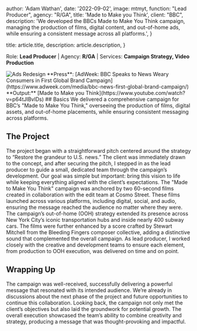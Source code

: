 
  author: 'Adam Wathan',
  date: '2022-09-02',
  image: mtmyt, 
  function: "Lead Producer", 
  agency: "R/GA", 
  title: 'Made to Make you Think',
  client: "BBC", 
  description:
    'We developed the BBCs Made to Make You Think campaign, managing the production of films, digital content, and out-of-home ads, while ensuring a consistent message across all platforms.',
}

  title: article.title,
  description: article.description,
}


Role: **Lead Producer** |
Agency: **R/GA** |
Services: **Campaign Strategy, Video Production**

<Image src={mtmyt} alt="Ads Redesign" />
**Press**: [AdWeek: BBC Speaks to News Weary Consumers in First Global Brand Campaign](https://www.adweek.com/media/bbc-news-first-global-brand-campaign/)
**Output:** [Made to Make you Think](https://www.youtube.com/watch?v=p64tJIBvlDs)
## Basics
We delivered a comprehensive campaign for BBC’s "Made to Make You Think," overseeing the production of films, digital assets, and out-of-home placements, while ensuring consistent messaging across platforms.

## The Project
The project began with a straightforward pitch centered around the strategy to “Restore the grandeur to U.S. news.” The client was immediately drawn to the concept, and after securing the pitch, I stepped in as the lead producer to guide a small, dedicated team through the campaign’s development. Our goal was simple but important: bring this vision to life while keeping everything aligned with the client’s expectations.
The "Made to Make You Think" campaign was anchored by two 60-second films created in collaboration with the edit team at Cosmo Street. 
These films launched across various platforms, including digital, social, and audio, ensuring the message reached the audience no matter where 
they were. The campaign’s out-of-home (OOH) strategy extended its presence across New York City’s iconic transportation hubs and inside nearly 
400 subway cars. The films were further enhanced by a score crafted by Stewart Mitchell from the Bleeding Fingers composer collective, adding a 
distinctive sound that complemented the overall campaign. As lead producer, I worked closely with the creative and development teams to ensure each element, from production to OOH execution, was delivered on time and on point.

## Wrapping Up
The campaign was well-received, successfully delivering a powerful message that resonated with its intended audience. 
We’re already in discussions about the next phase of the project and future opportunities to continue this collaboration. Looking back, the campaign not only met the client’s objectives but also laid the groundwork for potential growth. The overall execution showcased the team’s ability to combine creativity and strategy, producing a message that was thought-provoking and impactful.